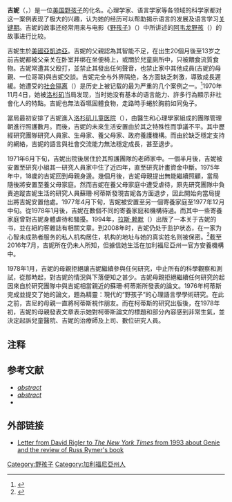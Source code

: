 '''吉妮'''（{{lang-en|Genie}}，{{bd|1957年|4月18日|||Genie}}）是一位[[美国|美国]][[野孩子|野孩子]]的化名。心理学家、语言学家等各领域的科学家都对这一案例表现了极大的兴趣，认为她的经历可以帮助揭示语言的发展及语言学习[[关键期|关键期]]。吉妮的故事还经常用来与电影《[[野孩子_(电影)|野孩子]]》（''{{lang|fr|L'Enfant sauvage}}''）中所讲述的[[阿韦龙野孩|阿韦龙野孩]]（{{lang|en|Victor of Aveyron}}）的故事进行比较。

吉妮生於[[美國|美國]][[亞凱迪亞|亞凱迪亞]]。吉妮的父親認為其智能不足，在出生20個月後至13岁之前吉妮都被父亲关在卧室并绑在坐便椅上，或關於兒童廁所中，只被餵食流質食物。吉妮常遭其父殴打，並禁止其發出任何聲音，也禁止家中其他成員(吉妮的母親、一位哥哥)與吉妮交談。吉妮完全与外界隔绝，各方面缺乏刺激，導致成長遲緩。她遭受的[[社会隔离|社会隔离]]（{{lang|en|social isolation}}）是历史上被记载的最为严重的几个案例之一。<ref>{{cite book | title=Concise Encyclopedia of Special Education | editor=Reynolds, Cecil R.; Fletcher-Janzen, Elaine | publisher=John Wiley and Sons | year=2004 | isbn=9780471652519 | page=428 | url=http://books.google.com/books?id=V6CG5RzC2nkC&pg=PA428 | access-date=2012-02-17 | archive-date=2020-08-01 | archive-url=https://web.archive.org/web/20200801222227/https://books.google.com/books?id=V6CG5RzC2nkC&pg=PA428 | dead-url=no }}</ref>1970年11月4日，她被[[洛杉矶|洛杉矶]]当局发现，当时她没有基本的语言能力、許多行為顯示非社會化人的特點。吉妮也無法吞嚥固體食物，走路時手蜷於胸前如同兔子。

當局最初安排了吉妮進入[[洛杉矶儿童医院|洛杉矶儿童医院]]（{{lang|en|Children's Hospital Los Angeles}}），由醫生和心理學家組成的團隊管理朝進行照護數月。而後，吉妮的未來生活安置由於其之特殊性而爭議不平。其中歷經研究團隊研究人員家、生母家、養父母家、政府養護機構。而由於缺乏穩定支持的網絡，吉妮的語言與社會交流能力無法穩定成長，甚至退步。

1971年6月下旬，吉妮出院後居住於其照護團隊的老師家中。一個半月後，吉妮被安置至研究小組其一研究人員家中住了近四年，直至研究計畫資金中斷。1975年年中，18歲的吉妮回到母親身邊。幾個月後，吉妮母親提出無能繼續照顧，當局隨後將安置至養父母家庭。然而吉妮在養父母家庭中遭受虐待，原先研究團隊中負責追蹤吉妮生活的研究人員蘇珊·柯蒂斯發現吉妮各方面退步，因此開始向當局提出將吉妮安置他處。1977年4月下旬，吉妮被安置至另一個寄養家庭至1977年12月中旬。從1978年1月後，吉妮在數個不同的寄養家庭和機構待過。而其中一些寄養家庭曾對吉妮身體虐待和騷擾。1994年，[[拉斯·赖默|拉斯·赖默]]（{{lang|en|Russ Rymer}}）出版了一本关于吉妮的书，並在紐約客雜誌有相關文章。到2008年时，吉妮仍处于监护状态，在一家为心智未成熟者服务的私人机构居住，机构的地址与她的真实姓名则被保密。<ref name=abcnews>{{cite web | url=http://abcnews.go.com/Health/story?id=4804490&page=1 | title=Wild Child Speechless After Tortured Life | last=James | first=SD | date=May 7, 2008 | accessdate=February 12, 2009 | publisher=ABCnews.com | archive-date=2012-05-23 | archive-url=https://www.webcitation.org/67sG6pvFo?url=http://abcnews.go.com/Health/story?id=4804490 | dead-url=no }}</ref>截至2016年7月，吉妮所在仍未人所知，但據信她生活在加利福尼亞州一官方安養機構中。

1978年1月，吉妮的母親拒絕讓吉妮繼續參與任何研究，中止所有的科學觀察和測試，從那時起，對吉妮的情況與下落便知之甚少。吉妮母親拒絕繼續任何研究的起因來自於研究團隊中與吉妮相當親近的蘇珊·柯蒂斯所發表的論文。1976年柯蒂斯完成並提交了她的論文，題為精靈：現代的“野孩子”的心理語言學學術研究。在此之前，吉尼的母親一直將柯蒂斯視作朋友。而在柯蒂斯的研究出版後，在1978年初，吉妮的母親發表文章表示她對柯蒂斯論文的標題和部分內容感到非常生氣，並決定起訴兒童醫院、吉妮的治療師及上司、數位研究人員。

== 注释 ==
{{reflist}}

== 参考文献 ==
{{reflistH}}
*<cite id=Rymer1992I>{{cite news | last = Rymer | first = Russ | title = I-A Silent Childhood | url = https://archive.org/details/sim_the-new-yorker_1992-04-13_68_8/page/41 | work = [[The_New_Yorker|The New Yorker]] | date = April 13, 1992 | pages = 41 }} [http://www.newyorker.com/archive/1992/04/13/1992_04_13_041_TNY_CARDS_000360778 abstract] {{Wayback|url=http://www.newyorker.com/archive/1992/04/13/1992_04_13_041_TNY_CARDS_000360778 |date=20130517110044 }}
*<cite id=Rymer1992II>{{cite news | last = Rymer | first = Russ | title = II-A Silent Childhood | url = https://archive.org/details/sim_the-new-yorker_1992-04-20_68_9/page/43 | work = [[The_New_Yorker|The New Yorker]] | date = April 20, 1992 | pages = 43}} [http://www.newyorker.com/archive/1992/04/20/1992_04_20_043_TNY_CARDS_000359120 abstract] {{Wayback|url=http://www.newyorker.com/archive/1992/04/20/1992_04_20_043_TNY_CARDS_000359120 |date=20130517093236 }}
*{{cite journal|last=Jones|first=P.E.|date=July 1995|title= Contradictions and unanswered questions in the Genie case: a fresh look at the linguistic evidence |url=https://archive.org/details/sim_language-communication_1995-07_15_3/page/261|journal=Language and Communication|publisher= Elsevier|volume=15|issue=3|pages= 261–280|doi=10.1016/0271-5309(95)00007-D}}
{{reflistF}}

== 外部链接 ==
*[http://query.nytimes.com/gst/fullpage.html?res=9F0CE4D6103FF930A25755C0A965958260&sec=&spo Letter from David Rigler to ''The New York Times'' from 1993 about Genie and the review of Russ Rymer's book]{{Wayback|url=http://query.nytimes.com/gst/fullpage.html?res=9F0CE4D6103FF930A25755C0A965958260&sec=&spo |date=20121107224531 }}

{{DEFAULTSORT:Genie}}
[[Category:野孩子|Category:野孩子]]
[[Category:加利福尼亞州人|Category:加利福尼亞州人]]